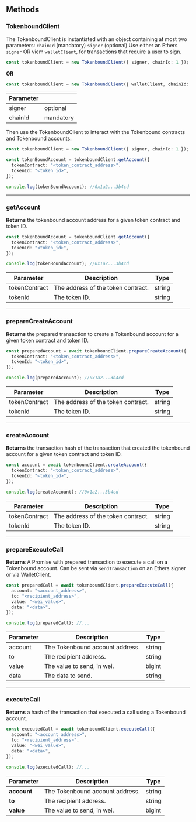 ## Methods

### TokenboundClient

The TokenboundClient is instantiated with an object containing at most two parameters:
`chainId` (mandatory)
`signer` (optional)
Use either an Ethers `signer` OR viem `walletClient`, for transactions that require a user to sign.

```ts
const tokenboundClient = new TokenboundClient({ signer, chainId: 1 });
```

**OR**

```ts
const tokenboundClient = new TokenboundClient({ walletClient, chainId: 1 });
```

| Parameter |           |
| --------- | --------- |
| signer    | optional  |
| chainId   | mandatory |

Then use the TokenboundClient to interact with the Tokenbound contracts and Tokenbound accounts:

```ts
const tokenboundClient = new TokenboundClient({ signer, chainId: 1 });

const tokenBoundAccount = tokenboundClient.getAccount({
  tokenContract: "<token_contract_address>",
  tokenId: "<token_id>",
});

console.log(tokenBoundAccount); //0x1a2...3b4cd
```

---

### getAccount

**Returns** the tokenbound account address for a given token contract and token ID.

```typescript
const tokenBoundAccount = tokenboundClient.getAccount({
  tokenContract: "<token_contract_address>",
  tokenId: "<token_id>",
});

console.log(tokenBoundAccount); //0x1a2...3b4cd
```

| Parameter     | Description                        | Type   |
| ------------- | ---------------------------------- | ------ |
| tokenContract | The address of the token contract. | string |
| tokenId       | The token ID.                      | string |

---

### prepareCreateAccount

**Returns** the prepared transaction to create a Tokenbound account for a given token contract and token ID.

```typescript
const preparedAccount = await tokenboundClient.prepareCreateAccount({
  tokenContract: "<token_contract_address>",
  tokenId: "<token_id>",
});

console.log(preparedAccount); //0x1a2...3b4cd
```

| Parameter     | Description                        | Type   |
| ------------- | ---------------------------------- | ------ |
| tokenContract | The address of the token contract. | string |
| tokenId       | The token ID.                      | string |

---

### createAccount

**Returns** the transaction hash of the transaction that created the tokenbound account for a given token contract and token ID.

```typescript
const account = await tokenboundClient.createAccount({
  tokenContract: "<token_contract_address>",
  tokenId: "<token_id>",
});

console.log(createAccount); //0x1a2...3b4cd
```

| Parameter     | Description                        | Type   |
| ------------- | ---------------------------------- | ------ |
| tokenContract | The address of the token contract. | string |
| tokenId       | The token ID.                      | string |

---

### prepareExecuteCall

**Returns** A Promise with prepared transaction to execute a call on a Tokenbound account. Can be sent via `sendTransaction` on an Ethers signer or via WalletClient.

```typescript
const preparedCall = await tokenboundClient.prepareExecuteCall({
  account: "<account_address>",
  to: "<recipient_address>",
  value: "<wei_value>",
  data: "<data>",
});

console.log(preparedCall); //...
```

| Parameter | Description                     | Type   |
| --------- | ------------------------------- | ------ |
| account   | The Tokenbound account address. | string |
| to        | The recipient address.          | string |
| value     | The value to send, in wei.      | bigint |
| data      | The data to send.               | string |

---

### executeCall

**Returns** a hash of the transaction that executed a call using a Tokenbound account.

```ts
const executedCall = await tokenboundClient.executeCall({
  account: "<account_address>",
  to: "<recipient_address>",
  value: "<wei_value>",
  data: "<data>",
});

console.log(executedCall); //...
```

| Parameter   | Description                     | Type   |
| ----------- | ------------------------------- | ------ |
| **account** | The Tokenbound account address. | string |
| **to**      | The recipient address.          | string |
| **value**   | The value to send, in wei.      | bigint |
